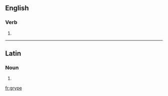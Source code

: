 ==English==

===Verb===
{{en-verb|gryp|ing}}

# {{obsolete spelling of|gripe}}

----

==Latin==

===Noun===
{{la-noun-form|grype}}

# {{inflection of|gryps||abl|s|lang=la}}

[[fr:grype]]